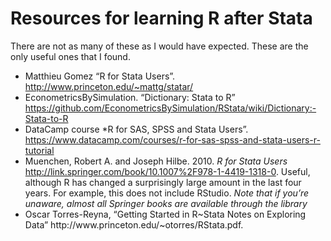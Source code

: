 # Resources for learning R after Stata

There are not as many of these as I would have expected. These are the only useful ones that I found.

- Matthieu Gomez "R for Stata Users". <http://www.princeton.edu/~mattg/statar/>
- EconometricsBySimulation. "Dictionary: Stata to R" <https://github.com/EconometricsBySimulation/RStata/wiki/Dictionary:-Stata-to-R>
- DataCamp course *R for SAS, SPSS and Stata Users". <https://www.datacamp.com/courses/r-for-sas-spss-and-stata-users-r-tutorial>
- Muenchen, Robert A. and Joseph Hilbe. 2010. *R for Stata Users* <http://link.springer.com/book/10.1007%2F978-1-4419-1318-0>. 
  Useful, although R has changed a surprisingly large amount in the last four years. For example, this does not include RStudio.
  *Note that if you're unaware, almost all Springer books are available through the library*
- Oscar Torres-Reyna, "Getting Started in R~Stata Notes on Exploring Data" http://www.princeton.edu/~otorres/RStata.pdf.

